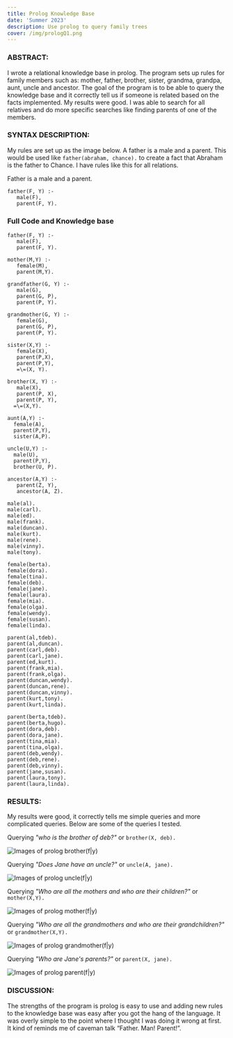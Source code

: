 ```yaml
---
title: Prolog Knowledge Base
date: 'Summer 2023'
description: Use prolog to query family trees
cover: /img/prologQ1.png
---
```



### ABSTRACT: 

I wrote a relational knowledge base in prolog. The program sets up rules for family members such as:  mother, father, brother, sister, grandma, grandpa, aunt, uncle and ancestor. The goal of the program is to be able to query the knowledge base and it correctly tell us if someone is related based on the facts implemented. My results were good. I was able to search for all relatives and do more specific searches like finding parents of one of the members. 

### SYNTAX DESCRIPTION: 

My rules are set up as the image below. A father is a male and a parent. This would be used like `father(abraham, chance).` to create a fact that Abraham is the father to Chance. I have rules like this for all relations. 

Father is a male and a parent. 

```
father(F, Y) :-
   male(F),
   parent(F, Y).
```


### Full Code and Knowledge base 
```
father(F, Y) :-
   male(F),
   parent(F, Y).

mother(M,Y) :-
   female(M),
   parent(M,Y).

grandfather(G, Y) :- 
   male(G),
   parent(G, P),
   parent(P, Y).
   
grandmother(G, Y) :-
   female(G),
   parent(G, P),
   parent(P, Y).

sister(X,Y) :-
   female(X),
   parent(P,X),
   parent(P,Y),
   =\=(X, Y).

brother(X, Y) :-
   male(X), 
   parent(P, X),
   parent(P, Y),
  =\=(X,Y).

aunt(A,Y) :-
  female(A),
  parent(P,Y),
  sister(A,P).

uncle(U,Y) :-
  male(U),
  parent(P,Y), 
  brother(U, P).

ancestor(A,Y) :- 
   parent(Z, Y),
   ancestor(A, Z).

```

```
male(al).      
male(carl).    
male(ed).      
male(frank).   
male(duncan).
male(kurt).     
male(rene).    
male(vinny).    
male(tony).

female(berta).  
female(dora).  
female(tina).  
female(deb).   
female(jane).
female(laura).  
female(mia).   
female(olga).  
female(wendy).  
female(susan).
female(linda).

parent(al,tdeb).   
parent(al,duncan).   
parent(carl,deb).   
parent(carl,jane).
parent(ed,kurt).    
parent(frank,mia).  
parent(frank,olga). 
parent(duncan,wendy).
parent(duncan,rene).  
parent(duncan,vinny).  
parent(kurt,tony).  
parent(kurt,linda).    

parent(berta,tdeb). 
parent(berta,hugo). 
parent(dora,deb).   
parent(dora,jane).
parent(tina,mia).   
parent(tina,olga).  
parent(deb,wendy).   
parent(deb,rene).
parent(deb,vinny).   
parent(jane,susan). 
parent(laura,tony). 
parent(laura,linda).
```

### RESULTS:

My results were good, it correctly tells me simple queries and more complicated queries. Below are some of the queries I tested. 

Querying *"who is the brother of deb?"* or `brother(X, deb).`

![Images of prolog brother(f|y)](/img/prologQ2.png)

Querying *"Does Jane have an uncle?"* or `uncle(A, jane).`

![Images of prolog uncle(f|y)](/img/prologQ3.png)

Querying *"Who are all the mothers and who are their children?"* or `mother(X,Y).`

![Images of prolog mother(f|y)](/img/prologQ4.png)

Querying *"Who are all the grandmothers and who are their grandchildren?"*  or `grandmother(X,Y).`

![Images of prolog grandmother(f|y)](/img/prologQ5.png)

Querying *"Who are Jane's parents?"* or `parent(X, jane).`

![Images of prolog parent(f|y)](/img/prologQ6.png)


### DISCUSSION: 

The strengths of the program is prolog is easy to use and adding new rules to the knowledge base 
was easy after you got the hang of the language. It was overly simple to the point where I thought 
I was doing it wrong at first. It kind of reminds me of caveman talk “Father. Man! Parent!”. 
